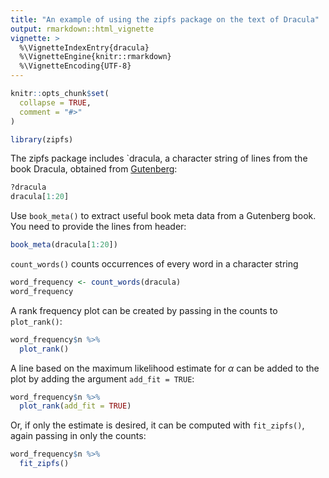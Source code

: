 ```yaml
---
title: "An example of using the zipfs package on the text of Dracula"
output: rmarkdown::html_vignette
vignette: >
  %\VignetteIndexEntry{dracula}
  %\VignetteEngine{knitr::rmarkdown}
  %\VignetteEncoding{UTF-8}
---
```


```r
knitr::opts_chunk$set(
  collapse = TRUE,
  comment = "#>"
)
```

```r
library(zipfs)
```

The zipfs package includes `dracula, a character string of lines from the book Dracula, obtained from [Gutenberg](http://www.gutenberg.org/ebooks/345):
```r
?dracula
dracula[1:20]
```


Use `book_meta()` to extract useful book meta data from a Gutenberg book.  You need to provide the lines from header:
```r
book_meta(dracula[1:20])
```


`count_words()` counts occurrences of every word in a character string
```r
word_frequency <- count_words(dracula)
word_frequency
```


A rank frequency plot can be created by passing in the counts to  `plot_rank()`:
```r
word_frequency$n %>% 
  plot_rank()
```

A line based on the maximum likelihood estimate for $\alpha$ can be
added to the plot by adding the argument `add_fit = TRUE`:
```r
word_frequency$n %>% 
  plot_rank(add_fit = TRUE)
```

Or, if only the estimate is desired, it can be computed with `fit_zipfs()`, again passing in only the counts:
```r
word_frequency$n %>% 
  fit_zipfs()
```



